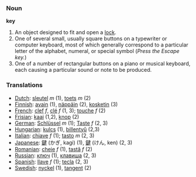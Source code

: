 === Noun ===

'''key'''

#An object designed to fit and open a [[lock]].
#One of several small, usually square buttons on a typewriter or computer keyboard, most of which generally correspond to a particular letter of the alphabet, numeral, or special symbol (''Press the Escape key.'')
#One of a number of rectangular buttons on a piano or musical keyboard, each causing a particular sound or note to be produced.

=== Translations ===
*[[Dutch]]: [[sleutel]] ''m'' (1), [[toets]] ''m'' (2)
*[[Finnish]]: [[avain]] (1), [[näppäin]] (2), [[kosketin]] (3)
*[[French]]: [[clef]] ''f'', [[clé]] ''f'' (1, 3); [[touche]] ''f'' (2)
*[[Frisian]]: [[kaai]] (1,2), [[knop]] (2)
*[[German]]: [[Schlüssel]] ''m'' (1); [[Taste]] ''f'' (2, 3)
*[[Hungarian]]: [[kulcs]] (1), [[billentyű]] (2,3)
*[[Italian]]: [[chiave]] ''f'' (1); [[tasto]] ''m'' (2, 3)
*[[Japanese]]: [[鍵]] (かぎ, kagi) (1), [[鍵]] (けん, ken) (2, 3)
*[[Romanian]]: [[cheie]] ''f'' (1), [[tastă]] ''f'' (2)
*[[Russian]]: [[ключ]] (1), [[клавиша]] (2, 3)
*[[Spanish]]: [[llave]] ''f'' (1); [[tecla]] (2, 3)
*[[Swedish]]: [[nyckel]] (1), [[tangent]] (2)